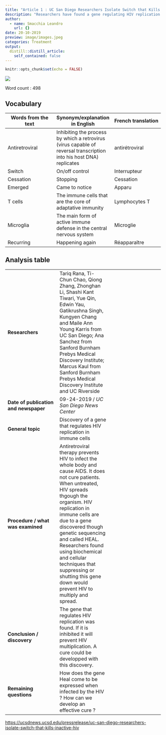 ```yaml
---
title: "Article 1 : UC San Diego Researchers Isolate Switch that Kills Inactive HIV"
description: "Researchers have found a gene regulating HIV replication. Inactivating this gene would stop HIV multiplication."
author:
  - name: Smacchia Leandro
    url: {}
date: 20-10-2019
preview: image/images.jpeg
categories: Treatment
output:
  distill::distill_article:
    self_contained: false
---
```


```r
knitr::opts_chunk$set(echo = FALSE)
```


![](image/images.jpeg)


Word count : 498


## Vocabulary 

| Words from the text | Synonym/explanation in English | French translation |
|--|--|--|
| Antiretroviral | Inhibiting the process by which a retrovirus (virus capable of reversal transcription into his host DNA) replicates | antirétroviral |
| Switch | On/off control | Interrupteur |
| Cessation | Stopping | Cessation |
| Emerged | Came to notice | Apparu |
| T cells | The immune cells that are the core of adaptative immunity | Lymphocytes T |
| Microglia | The main form of active immune defense in the central nervous system | Microglie |
| Recurring | Happening again | Réapparaître |

## Analysis table 

|  |  |  |
|--|--|--|
| **Researchers** | Tariq Rana, Ti-Chun Chao, Qiong Zhang, Zhonghan Li, Shashi Kant Tiwari, Yue Qin, Edwin Yau, Gatikrushna Singh, Kungyen Chang and Maile Ann Young Karris from UC San Diego; Ana Sanchez from Sanford Burnham Prebys Medical Discovery Institute; Marcus Kaul from Sanford Burnham Prebys Medical Discovery Institute and UC Riverside |
| **Date of publication and newspaper** | 09-24-2019 / *UC San Diego News Center* |
| **General topic** | Discovery of a gene that regulates HIV replication in immune cells |
| **Procedure / what was examined** | Antiretroviral therapy prevents HIV to infect the whole body and cause AIDS. It does not cure patients. When untreated, HIV spreads thgough the organism. HIV replication in immune cells are due to a gene discovered though genetic sequencing and called HEAL. Researchers found using biochemical and cellular techniques that suppressing or shutting this gene down would prevent HIV to multiply and spread. |
| **Conclusion / discovery** | The gene that regulates HIV replication was found. If it is inhibited it will prevent HIV multiplication. A cure could be developped with this discovery. |
| **Remaining questions** | How does the gene Heal come to be expressed when infected by the HIV ? How can we develop an effective cure ? |

<https://ucsdnews.ucsd.edu/pressrelease/uc-san-diego-researchers-isolate-switch-that-kills-inactive-hiv>

